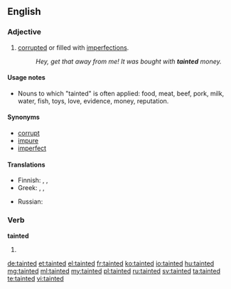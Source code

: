 ==English==

===Adjective===
{{en-adj}}

# [[corrupt]]ed or filled with [[imperfection]]s.
#: ''Hey, get that away from me! It was bought with '''tainted''' money.''

====Usage notes====
* Nouns to which "tainted" is often applied: food, meat, beef, pork, milk, water, fish, toys, love, evidence, money, reputation.

====Synonyms====
* [[corrupt]]
* [[impure]]
* [[imperfect]]

====Translations====
{{trans-top|corrupted or filled with imperfections}}
*Finnish: {{t|fi|pilaantunut}}, {{t|fi|saastunut}}, {{t|fi|turmeltunut}}
*Greek: {{t|el|ανήθικος}}, {{t|el|διεφθαρμένος}}, {{t|el|φαύλος}}
{{trans-mid}}
* Russian: {{t+|ru|грязный}}
{{trans-bottom}}

===Verb===
'''tainted'''
# {{en-past of|taint}}

[[de:tainted]]
[[et:tainted]]
[[el:tainted]]
[[fr:tainted]]
[[ko:tainted]]
[[io:tainted]]
[[hu:tainted]]
[[mg:tainted]]
[[ml:tainted]]
[[my:tainted]]
[[pl:tainted]]
[[ru:tainted]]
[[sv:tainted]]
[[ta:tainted]]
[[te:tainted]]
[[vi:tainted]]